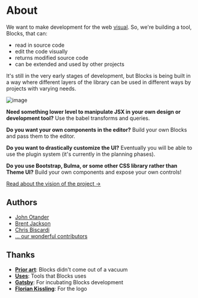 
# About

We want to make development for the web
[visual](https://johno.com/jsx-as-a-design-tool-data-structure).
So, we're building a tool, Blocks, that can:

- read in source code
- edit the code visually
- returns modified source code
- can be extended and used by other projects

It's still in the very early stages of development, but Blocks
is being built in a way where different layers of the library
can be used in different ways by projects with varying needs.

![image](https://user-images.githubusercontent.com/1424573/69600586-5ca1ab00-0fce-11ea-9f11-bdca11860cab.png)

**Need something lower level to manipulate JSX in your own design
or development tool?** Use the babel transforms and queries.

**Do you want your own components in the editor?** Build your
own Blocks and pass them to the editor.

**Do you want to drastically customize the UI?** Eventually you
will be able to use the plugin system (it's currently in the
planning phases).

**Do you use Bootstrap, Bulma, or some other CSS library rather
than Theme UI?** Build your own components and expose your own
controls!

[Read about the vision of the project &rarr;](/vision)

## Authors

- [John Otander](https://johno.com)
- [Brent Jackson](https://jxnblk.com)
- [Chris Biscardi](https://christopherbiscardi.com)
- [... our wonderful contributors](https://github.com/blocks/blocks/graphs/contributors)

## Thanks

- **[Prior art](/prior-art/)**: Blocks didn't come out of a vacuum
- **[Uses](/uses/)**: Tools that Blocks uses
- **[Gatsby](https://gatsbyjs.org)**: For incubating Blocks development
- **[Florian Kissling](https://twitter.com/fk)**: For the logo
